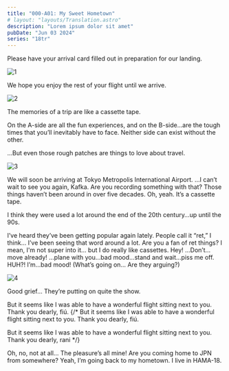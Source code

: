 ```yaml
---
title: "000-A01: My Sweet Hometown"
# layout: "layouts/Translation.astro"
description: "Lorem ipsum dolor sit amet"
pubDate: "Jun 03 2024"
series: "18tr"
---
```



<Location name="Plane"/>

<Box type="radio">
Please have your arrival card filled out in preparation for our landing.
</Box>

![1](../../../../img/tl/main/0/1/1.png)

<Box type="radio">
We hope you enjoy the rest of your flight until we arrive.
</Box>

![2](../../../../img/tl/main/0/1/2.png)

<Narration>
The memories of a trip are like a cassette tape.

On the A-side are all the fun experiences, and on the B-side…are the tough times that you’ll inevitably have to face. Neither side can exist without the other.

…But even those rough patches are things to love about travel.
</Narration>

![3](../../../../img/tl/main/0/1/3.png)

<Box type="radio">
We will soon be arriving at Tokyo Metropolis International Airport.
</Box>

<Bubble character="Kaede">
…I can’t wait to see you again, Kafka.
</Bubble>

<Bubble character="Kuguri" name="Seatmate">
Are you recording something with that? Those things haven’t been around in over five decades.
</Bubble>

<Bubble character="Kaede">
Oh, yeah. It’s a cassette tape.

I think they were used a lot around the end of the 20th century…up until the 90s.
</Bubble>

<Bubble character="Kuguri" name="Seatmate">
I’ve heard they’ve been getting popular again lately. People call it “ret,” I think… I’ve been seeing that word around a lot. Are you a fan of ret things?
</Bubble>

<Bubble character="Kaede">
I mean, I'm not super into it… but I do really like cassettes.
</Bubble>

<Bubble character="Renga" unknown="true">
Hey! …Don’t…move already!
</Bubble>

<Bubble character="Liguang" unknown="true">
…plane with you…bad mood…stand and wait…piss me off.
</Bubble>

<Bubble character="Renga" unknown="true">
HUH?! I’m…bad mood!
</Bubble>

<Bubble character="Kaede">
(What’s going on… Are they arguing?)
</Bubble>

![4](../../../../img/tl/main/0/1/4.png)

<Bubble character="Kuguri" name="Seatmate">
Good grief… They’re putting on quite the show.

But it seems like I was able to have a wonderful flight sitting next to you. Thank you dearly, fiú.
{/* 
<Diff choice="m">But it seems like I was able to have a wonderful flight sitting next to you. Thank you dearly, fiú.</Diff>

<Diff choice="f">But it seems like I was able to have a wonderful flight sitting next to you. Thank you dearly, rani</Diff> */}

</Bubble>

<Bubble character="Kaede">
Oh, no, not at all… The pleasure’s all mine!
</Bubble>

<Bubble character="Kuguri" name="Seatmate">
Are you coming home to JPN from somewhere?
</Bubble>

<Bubble character="Kaede">
Yeah, I’m going back to my hometown. I live in HAMA-18.
</Bubble>

